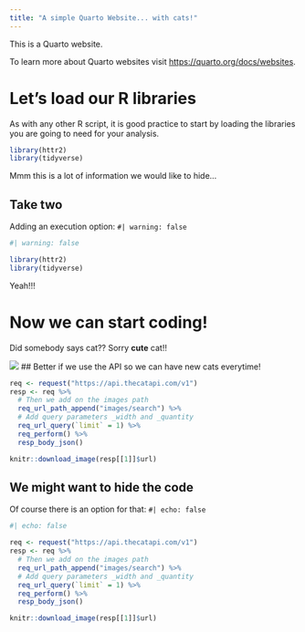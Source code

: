 ```yaml
---
title: "A simple Quarto Website... with cats!"
---
```


This is a Quarto website.

To learn more about Quarto websites visit <https://quarto.org/docs/websites>.


# Let's load our R libraries

As with any other R script, it is good practice to start by loading the libraries you are going to need for your analysis.

```r
library(httr2)
library(tidyverse)
```

Mmm this is a lot of information we would like to hide...


## Take two

Adding an execution option: `#| warning: false`


```r
#| warning: false

library(httr2)
library(tidyverse)

```

Yeah!!!


# Now we can start coding!

Did somebody says cat?? Sorry **cute** cat!!

![](img/cat_upsidedown.jpg)
## Better if we use the API so we can have new cats everytime!

```r
req <- request("https://api.thecatapi.com/v1")
resp <- req %>%
  # Then we add on the images path
  req_url_path_append("images/search") %>%
  # Add query parameters _width and _quantity
  req_url_query(`limit` = 1) %>%
  req_perform() %>%
  resp_body_json()

knitr::download_image(resp[[1]]$url)
```


## We might want to hide the code

Of course there is an option for that: `#| echo: false`

```r
#| echo: false

req <- request("https://api.thecatapi.com/v1")
resp <- req %>%
  # Then we add on the images path
  req_url_path_append("images/search") %>%
  # Add query parameters _width and _quantity
  req_url_query(`limit` = 1) %>%
  req_perform() %>%
  resp_body_json()

knitr::download_image(resp[[1]]$url)
```



